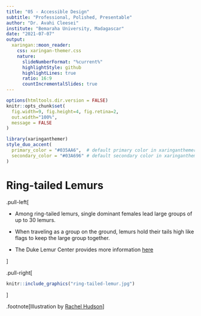 ```yaml
---
title: "05 - Accessible Design"
subtitle: "Professional, Polished, Presentable"
author: "Dr. Avahi Cleesei"
institute: "Bemaraha University, Madagascar"
date: "2021-07-07"
output:
  xaringan::moon_reader:
    css: xaringan-themer.css
    nature:
      slideNumberFormat: "%current%"
      highlightStyle: github
      highlightLines: true
      ratio: 16:9
      countIncrementalSlides: true
---
```


```r
options(htmltools.dir.version = FALSE)
knitr::opts_chunk$set(
  fig.width=9, fig.height=4, fig.retina=2, 
  out.width="100%",
  message = FALSE
)
```

```r
library(xaringanthemer)
style_duo_accent(
  primary_color = "#035AA6",  # default primary color in xaringanthemer.css
  secondary_color = "#03A696" # default secondary color in xaringanthemer.css
)
```

# Ring-tailed Lemurs

.pull-left[

- Among ring-tailed lemurs, single dominant females lead large groups of up to 30 lemurs.

- When traveling as a group on the ground, lemurs hold their tails high like flags to keep the large group together.

- The Duke Lemur Center provides more information [here](https://lemur.duke.edu/accordions/ring-tailed-lemurs-species-page/)

] <!--end of pull left-->

.pull-right[

```r
knitr::include_graphics("ring-tailed-lemur.jpg")
```

] <!--end of pull right-->

.footnote[Illustration by [Rachel Hudson](https://lemur.duke.edu/100-lemurs/)]
